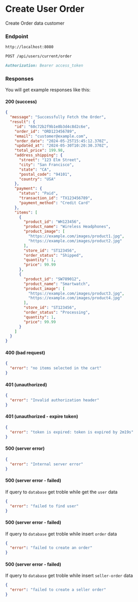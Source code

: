 # Create User Order

Create Order data customer

### Endpoint

```md filename="Base URL"
http://localhost:8080
```

```md filename="Method and Endpoint"
POST /api/users/current/order
```

```md filename="Headers"
Authorization: Bearer access_token
```

### Responses

You will get example responses like this:

#### 200 (success)

```json filename="Response Body"
{
  "message": "Successfully Fetch the Order",
  "result": {
    "id": "60c72b2f9b1e8b3d4c8d2c6e",
    "order_id": "ORD123456789",
    "email": "customer@example.com",
    "order_date": "2024-05-25T15:45:12.370Z",
    "updated_at": "2024-05-30T10:20:30.370Z",
    "total_price": 199.98,
    "address_shipping": {
      "street": "123 Elm Street",
      "city": "San Francisco",
      "state": "CA",
      "postal_code": "94101",
      "country": "USA"
    },
    "payment": {
      "status": "Paid",
      "transaction_id": "TX123456789",
      "payment_method": "Credit Card"
    },
    "items": [
      {
        "product_id": "WH123456",
        "product_name": "Wireless Headphones",
        "product_image": [
          "https://example.com/images/product1.jpg",
          "https://example.com/images/product2.jpg"
        ],
        "store_id": "ST123456",
        "order_status": "Shipped",
        "quantity": 1,
        "price": 99.99
      },
      {
        "product_id": "SW789012",
        "product_name": "Smartwatch",
        "product_image": [
          "https://example.com/images/product3.jpg",
          "https://example.com/images/product4.jpg"
        ],
        "store_id": "ST123456",
        "order_status": "Processing",
        "quantity": 1,
        "price": 99.99
      }
    ]
  }
}
```

#### 400 (bad request)

```json filename="Response Body"
{
  "error": "no items selected in the cart"
}
```

#### 401 (unauthorized)

```json filename="Response Body"
{
  "error": "Invalid authorization header"
}
```

#### 401 (unauthorized - expire token)

```json filename="Response Body"
{
  "error": "token is expired: token is expired by 2m19s"
}
```

#### 500 (server error)

```json filename="Response Body"
{
  "error": "Internal server error"
}
```

#### 500 (server error - failed)

If query to `database` get troble while get the `user` data

```json filename="Response Body"
{
  "error": "failed to find user"
}
```

#### 500 (server error - failed)

If query to `database` get troble while insert `order` data

```json filename="Response Body"
{
  "error": "failed to create an order"
}
```

#### 500 (server error - failed)

If query to `database` get troble while insert `seller-order` data

```json filename="Response Body"
{
  "error": "failed to create a seller order"
}
```

